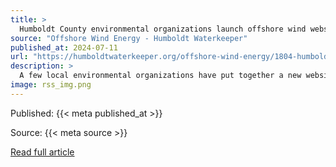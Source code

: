```yaml
---
title: >
  Humboldt County environmental organizations launch offshore wind website
source: "Offshore Wind Energy - Humboldt Waterkeeper"
published_at: 2024-07-11
url: "https://humboldtwaterkeeper.org/offshore-wind-energy/1804-humboldt-county-environmental-organizations-launch-offshore-wind-website-2"
description: >
  A few local environmental organizations have put together a new website, which was announced on Monday, with aims to answer questions about offshore wind and help people learn about the massive projects in development stages in Humboldt County.“I am currently reading through questions that people are submitting and writing up new answers. And so if you have a question about offshore wind that you want someone, who isn’t a developer, a representative of a local environmental nonprofit to research and try to answer, this is the place to do it,” said Matthew Simmons, climate attorney for the Environmental Protection Information Center in Arcata, reached by phone Tuesday.The website, www.northcoastoffshorewind.org, has contributions from EPIC, Humboldt Waterkeeper and the Redwood Region Climate and Community Resilience Hub (part of the Humboldt Area Foundation).
image: rss_img.png
---
```



  Published: {{< meta published_at >}}
  

  Source: {{< meta source >}}
  

  [Read full article]({{< meta url >}}){target='blank'}
  

